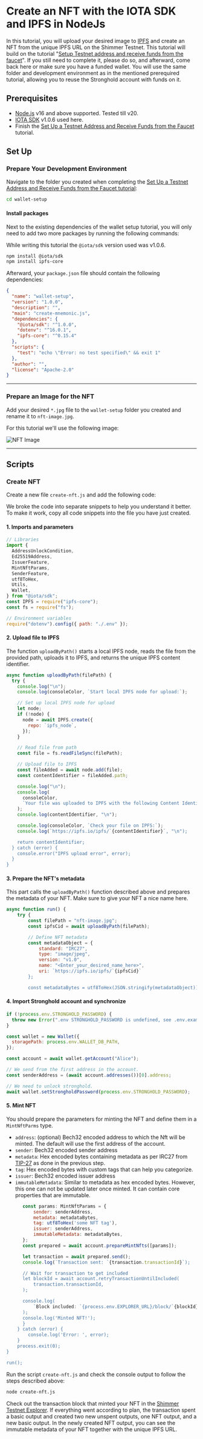 # Create an NFT with the IOTA SDK and IPFS in NodeJs

In this tutorial, you will upload your desired image to [IPFS](https://ipfs.tech/) and create an NFT from the unique IPFS URL on the Shimmer Testnet. This tutorial will build on the tutorial "[Setup Testnet address and receive funds from the faucet](https://wiki.iota.org/tutorials/wallet-setup)". If you still need to complete it, please do so, and afterward, come back here or make sure you have a funded wallet. You will use the same folder and development environment as in the mentioned prerequired tutorial, allowing you to reuse the Stronghold account with funds on it.

## Prerequisites

- [Node.js](https://nodejs.org/en/) v16 and above supported. Tested till v20.
- [IOTA SDK](https://www.npmjs.com/package/@iota/sdk) v1.0.6 used here.
- Finish the [Set Up a Testnet Address and Receive Funds from the Faucet](https://wiki.iota.org/tutorials/wallet-setup) tutorial.

## Set Up

### Prepare Your Development Environment

Navigate to the folder you created when completing the [Set Up a Testnet Address and Receive Funds from the Faucet tutorial](https://wiki.iota.org/tutorials/wallet-setup):

```bash
cd wallet-setup
```

#### Install packages

Next to the existing dependencies of the wallet setup tutorial, you will only need to add two more packages by running the following commands:

While writing this tutorial the `@iota/sdk` version used was v1.0.6.

```bash
npm install @iota/sdk
npm install ipfs-core
```

Afterward, your `package.json` file should contain the following dependencies:

```json {6-12}
{
  "name": "wallet-setup",
  "version": "1.0.0",
  "description": "",
  "main": "create-mnemonic.js",
  "dependencies": {
    "@iota/sdk": "^1.0.0",
    "dotenv": "^16.0.1",
    "ipfs-core": "^0.15.4"
  },
  "scripts": {
    "test": "echo \"Error: no test specified\" && exit 1"
  },
  "author": "",
  "license": "Apache-2.0"
}
```

---

### Prepare an Image for the NFT

Add your desired `*.jpg` file to the `wallet-setup` folder you created and rename it to `nft-image.jpg`.

For this tutorial we'll use the following image:

![NFT Image](/img/tutorials/nft-image.jpg)

---

## Scripts

### Create NFT

Create a new file `create-nft.js` and add the following code:

<Note>

We broke the code into separate snippets to help you understand it better. To make it work, copy all code snippets into the file you have just created.

</Note>

#### 1. Imports and parameters

```javascript
// Libraries
import {
  AddressUnlockCondition,
  Ed25519Address,
  IssuerFeature,
  MintNftParams,
  SenderFeature,
  utf8ToHex,
  Utils,
  Wallet,
} from "@iota/sdk";
const IPFS = require("ipfs-core");
const fs = require("fs");

// Environment variables
require("dotenv").config({ path: "./.env" });
```

#### 2. Upload file to IPFS

The function `uploadByPath()` starts a local IPFS node, reads the file from the provided path, uploads it to IPFS, and returns the unique IPFS content identifier.

```javascript
async function uploadByPath(filePath) {
  try {
    console.log("\n");
    console.log(consoleColor, `Start local IPFS node for upload:`);

    // Set up local IPFS node for upload
    let node;
    if (!node) {
      node = await IPFS.create({
        repo: `ipfs_node`,
      });
    }

    // Read file from path
    const file = fs.readFileSync(filePath);

    // Upload file to IPFS
    const fileAdded = await node.add(file);
    const contentIdentifier = fileAdded.path;

    console.log("\n");
    console.log(
      consoleColor,
      `Your file was uploaded to IPFS with the following Content Identifier (CID):`
    );
    console.log(contentIdentifier, "\n");

    console.log(consoleColor, `Check your file on IPFS:`);
    console.log(`https://ipfs.io/ipfs/`{contentIdentifier}`, "\n");

    return contentIdentifier;
  } catch (error) {
    console.error("IPFS upload error", error);
  }
}
```

#### 3. Prepare the NFT's metadata

This part calls the `uploadByPath()` function described above and prepares the metadata of your NFT. Make sure to give your NFT a nice name here.

```javascript
async function run() {
    try {
        const filePath = "nft-image.jpg";
        const ipfsCid = await uploadByPath(filePath);

        // Define NFT metadata
        const metadataObject = {
            standard: "IRC27",
            type: "image/jpeg",
            version: "v1.0",
            name: "<Enter_your_desired_name_here>",
            uri: `https://ipfs.io/ipfs/`{ipfsCid}`
        };

        const metadataBytes = utf8ToHex(JSON.stringify(metadataObject));
```

#### 4. Import Stronghold account and synchronize

```javascript
if (!process.env.STRONGHOLD_PASSWORD) {
  throw new Error(".env STRONGHOLD_PASSWORD is undefined, see .env.example");
}

const wallet = new Wallet({
  storagePath: process.env.WALLET_DB_PATH,
});

const account = await wallet.getAccount("Alice");

// We send from the first address in the account.
const senderAddress = (await account.addresses())[0].address;

// We need to unlock stronghold.
await wallet.setStrongholdPassword(process.env.STRONGHOLD_PASSWORD);
```

#### 5. Mint NFT

You should prepare the parameters for minting the NFT and define them in a `MintNftParms` type.

- `address`: (optional) Bech32 encoded address to which the Nft will be minted. The default will use the first address of the account.
- `sender`: Bech32 encoded sender address
- `metadata`: Hex encoded bytes containing metadata as per IRC27 from [TIP-27](/tips/tips/TIP-0027/#nft-schema) as done in the previous step.
- `tag`: Hex encoded bytes with custom tags that can help you categorize.
- `issuer`: Bech32 encoded issuer address
- `immutableMetadata`: Similar to metadata as hex encoded bytes. However, this one can not be updated later once minted. It can contain core properties that are immutable.

```js
      const params: MintNftParams = {
          sender: senderAddress,
          metadata: metadataBytes,
          tag: utf8ToHex('some NFT tag'),
          issuer: senderAddress,
          immutableMetadata: metadataBytes,
      };
      const prepared = await account.prepareMintNfts([params]);

      let transaction = await prepared.send();
      console.log(`Transaction sent: `{transaction.transactionId}`);

      // Wait for transaction to get included
      let blockId = await account.retryTransactionUntilIncluded(
          transaction.transactionId,
      );

      console.log(
          `Block included: `{process.env.EXPLORER_URL}/block/`{blockId}`,
      );
      console.log('Minted NFT!');
      }
    } catch (error) {
        console.log('Error: ', error);
    }
    process.exit(0);
}

run();
```

Run the script `create-nft.js` and check the console output to follow the steps described above:

```sh
node create-nft.js
```

Check out the transaction block that minted your NFT in the [Shimmer Testnet Explorer](https://explorer.shimmer.network/testnet). If everything went according to plan, the transaction spent a basic output and created two new unspent outputs, one NFT output, and a new basic output. In the newly created NFT output, you can see the immutable metadata of your NFT together with the unique IPFS URL.
